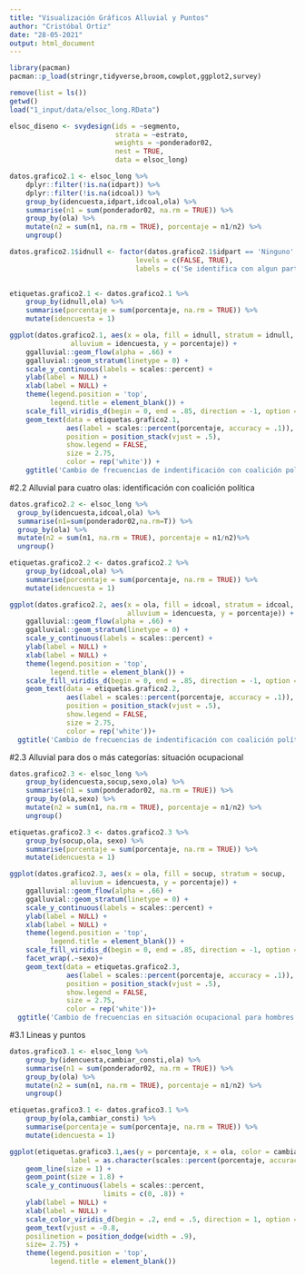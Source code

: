 ```yaml
---
title: "Visualización Gráficos Alluvial y Puntos"
author: "Cristóbal Ortiz"
date: "28-05-2021"
output: html_document
---
```


```r
library(pacman)
pacman::p_load(stringr,tidyverse,broom,cowplot,ggplot2,survey)
```

```r
remove(list = ls())
getwd()
load("1_input/data/elsoc_long.RData")

elsoc_diseno <- svydesign(ids = ~segmento, 
                          strata = ~estrato, 
                          weights = ~ponderador02, 
                          nest = TRUE,
                          data = elsoc_long)
```

```r
datos.grafico2.1 <- elsoc_long %>% 
    dplyr::filter(!is.na(idpart)) %>%
    dplyr::filter(!is.na(idcoal)) %>%
    group_by(idencuesta,idpart,idcoal,ola) %>%
    summarise(n1 = sum(ponderador02, na.rm = TRUE)) %>%
    group_by(ola) %>%
    mutate(n2 = sum(n1, na.rm = TRUE), porcentaje = n1/n2) %>%
    ungroup()

datos.grafico2.1$idnull <- factor(datos.grafico2.1$idpart == 'Ninguno' & datos.grafico2.1$idcoal == 'Ninguna',
                               levels = c(FALSE, TRUE),
                               labels = c('Se identifica con algun partido y/o coalicion politica', 'No se identifica con ningun partido ni coalicion politica'))
  

etiquetas.grafico2.1 <- datos.grafico2.1 %>% 
    group_by(idnull,ola) %>% 
    summarise(porcentaje = sum(porcentaje, na.rm = TRUE)) %>% 
    mutate(idencuesta = 1)
```

```r
ggplot(datos.grafico2.1, aes(x = ola, fill = idnull, stratum = idnull, 
               alluvium = idencuesta, y = porcentaje)) +
    ggalluvial::geom_flow(alpha = .66) + 
    ggalluvial::geom_stratum(linetype = 0) +
    scale_y_continuous(labels = scales::percent) + 
    ylab(label = NULL) +
    xlab(label = NULL) + 
    theme(legend.position = 'top',
          legend.title = element_blank()) +
    scale_fill_viridis_d(begin = 0, end = .85, direction = -1, option = 'viridis') +
    geom_text(data = etiquetas.grafico2.1, 
              aes(label = scales::percent(porcentaje, accuracy = .1)),
              position = position_stack(vjust = .5),
              show.legend = FALSE,
              size = 2.75,
              color = rep('white')) +
    ggtitle('Cambio de frecuencias de indentificación con coalición política según año')
```

#2.2 Alluvial para cuatro olas: identificación con coalición política

```r
datos.grafico2.2 <- elsoc_long %>% 
  group_by(idencuesta,idcoal,ola) %>% 
  summarise(n1=sum(ponderador02,na.rm=T)) %>% 
  group_by(ola) %>%
  mutate(n2 = sum(n1, na.rm = TRUE), porcentaje = n1/n2)%>% 
  ungroup()

etiquetas.grafico2.2 <- datos.grafico2.2 %>% 
    group_by(idcoal,ola) %>% 
    summarise(porcentaje = sum(porcentaje, na.rm = TRUE)) %>% 
    mutate(idencuesta = 1)
```


```r
ggplot(datos.grafico2.2, aes(x = ola, fill = idcoal, stratum = idcoal,
                             alluvium = idencuesta, y = porcentaje)) +
    ggalluvial::geom_flow(alpha = .66) + 
    ggalluvial::geom_stratum(linetype = 0) +
    scale_y_continuous(labels = scales::percent) + 
    ylab(label = NULL) +
    xlab(label = NULL) + 
    theme(legend.position = 'top',
          legend.title = element_blank()) +
    scale_fill_viridis_d(begin = 0, end = .85, direction = -1, option = 'viridis') +
    geom_text(data = etiquetas.grafico2.2, 
              aes(label = scales::percent(porcentaje, accuracy = .1)),
              position = position_stack(vjust = .5),
              show.legend = FALSE,
              size = 2.75,
              color = rep('white'))+
  ggtitle('Cambio de frecuencias de indentificación con coalición política según año')
```

#2.3 Alluvial para dos o más categorías: situación ocupacional

```r
datos.grafico2.3 <- elsoc_long %>% 
    group_by(idencuesta,socup,sexo,ola) %>%
    summarise(n1 = sum(ponderador02, na.rm = TRUE)) %>%
    group_by(ola,sexo) %>%
    mutate(n2 = sum(n1, na.rm = TRUE), porcentaje = n1/n2) %>%
    ungroup()

etiquetas.grafico2.3 <- datos.grafico2.3 %>% 
    group_by(socup,ola, sexo) %>% 
    summarise(porcentaje = sum(porcentaje, na.rm = TRUE)) %>% 
    mutate(idencuesta = 1)
```


```r
ggplot(datos.grafico2.3, aes(x = ola, fill = socup, stratum = socup, 
               alluvium = idencuesta, y = porcentaje)) +
    ggalluvial::geom_flow(alpha = .66) + 
    ggalluvial::geom_stratum(linetype = 0) +
    scale_y_continuous(labels = scales::percent) +
    ylab(label = NULL) +
    xlab(label = NULL) +
    theme(legend.position = 'top',
          legend.title = element_blank()) +
    scale_fill_viridis_d(begin = 0, end = .85, direction = -1, option = 'viridis') +
    facet_wrap(.~sexo)+
    geom_text(data = etiquetas.grafico2.3, 
              aes(label = scales::percent(porcentaje, accuracy = .1)),
              position = position_stack(vjust = .5),
              show.legend = FALSE,
              size = 2.75,
              color = rep('white'))+
  ggtitle('Cambio de frecuencias en situación ocupacional para hombres y mujeres')
```


#3.1 Lineas y puntos 
```r
datos.grafico3.1 <- elsoc_long %>% 
    group_by(idencuesta,cambiar_consti,ola) %>%
    summarise(n1 = sum(ponderador02, na.rm = TRUE)) %>%
    group_by(ola) %>%
    mutate(n2 = sum(n1, na.rm = TRUE), porcentaje = n1/n2) %>%
    ungroup()

etiquetas.grafico3.1 <- datos.grafico3.1 %>% 
    group_by(ola,cambiar_consti) %>% 
    summarise(porcentaje = sum(porcentaje, na.rm = TRUE)) %>% 
    mutate(idencuesta = 1)
```


```r
ggplot(etiquetas.grafico3.1,aes(y = porcentaje, x = ola, color = cambiar_consti, group = cambiar_consti,
               label = as.character(scales::percent(porcentaje, accuracy = .1)))) +
    geom_line(size = 1) +
    geom_point(size = 1.8) +
    scale_y_continuous(labels = scales::percent,
                       limits = c(0, .8)) +
    ylab(label = NULL) +
    xlab(label = NULL) +
    scale_color_viridis_d(begin = .2, end = .5, direction = 1, option = 'viridis') +
    geom_text(vjust = -0.8,
    posilinetion = position_dodge(width = .9),
    size= 2.75) +
    theme(legend.position = 'top',
          legend.title = element_blank())
```

